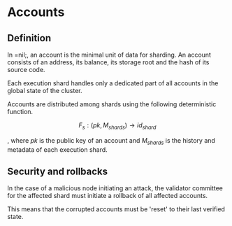 # Accounts

## Definition

In =nil;, an account is the minimal unit of data for sharding. An account consists of an address, its balance, its storage root and the hash of its source code.

Each execution shard handles only a dedicated part of all accounts in the global state of the cluster.

Accounts are distributed among shards using the following deterministic function.

$$
F_s : (pk, M_{shards})\to id_{shard}
$$

, where $pk$ is the public key of an account and $M_{shards}$ is the history and metadata of each execution shard.

## Security and rollbacks

In the case of a malicious node initiating an attack, the validator committee for the affected shard must initiate a rollback of all affected accounts.

This means that the corrupted accounts must be 'reset' to their last verified state.
